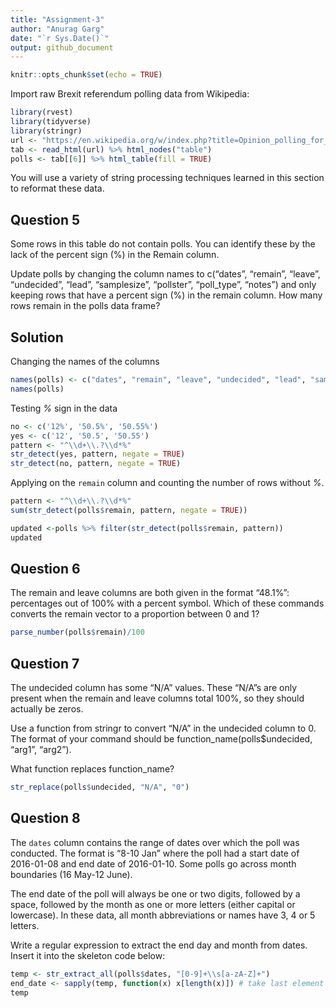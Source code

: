 ```yaml
---
title: "Assignment-3"
author: "Anurag Garg"
date: "`r Sys.Date()`"
output: github_document
---
```


```r
knitr::opts_chunk$set(echo = TRUE)
```

Import raw Brexit referendum polling data from Wikipedia:

```r
library(rvest)
library(tidyverse)
library(stringr)
url <- "https://en.wikipedia.org/w/index.php?title=Opinion_polling_for_the_United_Kingdom_European_Union_membership_referendum&oldid=896735054"
tab <- read_html(url) %>% html_nodes("table")
polls <- tab[[6]] %>% html_table(fill = TRUE)
```
You will use a variety of string processing techniques learned in this section to reformat these data.

## Question 5

Some rows in this table do not contain polls. You can identify these by the lack of the percent sign (%) in the Remain column.

Update polls by changing the column names to c("dates", "remain", "leave", "undecided", "lead", "samplesize", "pollster", "poll_type", "notes") and only keeping rows that have a percent sign (%) in the remain column.
How many rows remain in the polls data frame?


## Solution

Changing the names of the columns

```r
names(polls) <- c("dates", "remain", "leave", "undecided", "lead", "samplesize", "pollster", "poll_type", "notes")
names(polls)
```

Testing *%* sign in the data

```r
no <- c('12%', '50.5%', '50.55%')
yes <- c('12', '50.5', '50.55')
pattern <- "^\\d+\\.?\\d*%"
str_detect(yes, pattern, negate = TRUE)
str_detect(no, pattern, negate = TRUE)
```

Applying on the `remain` column and counting the number of rows without *%*.

```r
pattern <- "^\\d+\\.?\\d*%"
sum(str_detect(polls$remain, pattern, negate = TRUE))
```

       
```r
updated <-polls %>% filter(str_detect(polls$remain, pattern))
updated
```


## Question 6

The remain and leave columns are both given in the format "48.1%": percentages out of 100% with a percent symbol.
Which of these commands converts the remain vector to a proportion between 0 and 1?

```r
parse_number(polls$remain)/100
```

## Question 7

The undecided column has some "N/A" values. These "N/A"s are only present when the remain and leave columns total 100%, so they should actually be zeros.

Use a function from stringr to convert "N/A" in the undecided column to 0. The format of your command should be function_name(polls$undecided, "arg1", "arg2").

What function replaces function_name?
```r
str_replace(polls$undecided, "N/A", "0")
```

## Question 8

The `dates` column contains the range of dates over which the poll was conducted. The format is "8-10 Jan" where the poll had a start date of 2016-01-08 and end date of 2016-01-10. Some polls go across month boundaries (16 May-12 June).

The end date of the poll will always be one or two digits, followed by a space, followed by the month as one or more letters (either capital or lowercase). In these data, all month abbreviations or names have 3, 4 or 5 letters.

Write a regular expression to extract the end day and month from dates. Insert it into the skeleton code below:

```r
temp <- str_extract_all(polls$dates, "[0-9]+\\s[a-zA-Z]+")
end_date <- sapply(temp, function(x) x[length(x)]) # take last element (handles polls that cross month boundaries)
temp
```

